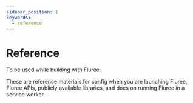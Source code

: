 ```yaml
---
sidebar_position: 1
keywords:
  - reference
---
```



# Reference

To be used while building with Fluree. 

These are reference materials for config when you are launching Fluree, Fluree APIs, publicly available libraries, and docs on running Fluree in a service worker.

<CardGrid cardDetails={RefCardDetails} />
